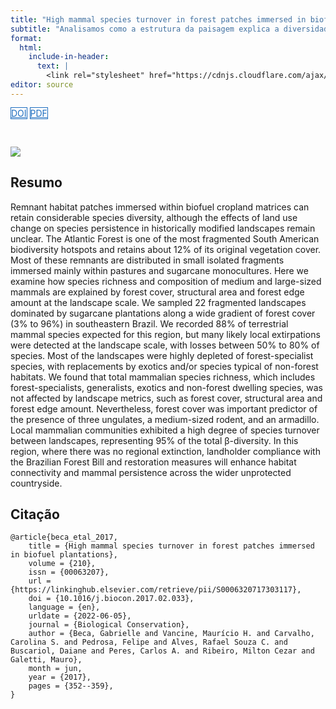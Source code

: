 ```yaml
---
title: "High mammal species turnover in forest patches immersed in biofuel plantations"
subtitle: "Analisamos como a estrutura da paisagem explica a diversidade em comunidades de mamíferos no Estado de São Paulo"
format:
  html:
    include-in-header: 
      text: |
        <link rel="stylesheet" href="https://cdnjs.cloudflare.com/ajax/libs/font-awesome/6.5.0/css/all.min.css">
editor: source
---
```


<div class="mt-4 d-flex flex-row flex-wrap gap-1 justify-content-left justify-content-sm-start" role="group" aria-label="Links">
  <a href="https://doi.org/10.1016/j.biocon.2017.02.033" class="btn btn-custom text-capitalize" target="_blank"><i class="ai ai-doi me-1"></i>DOI</a>
  <a href="/publication/2017-beca-etal.pdf" class="btn btn-custom text-capitalize" target="_blank"><i class="bi bi-file-earmark-pdf me-1"></i>PDF</a>
</div>

<style>
  .btn-custom {
    background-color: white;
    border: 1px solid #1c6cbe; /* Borda azul */
    color: #1c6cbe; /* Texto azul */
    transition: background-color 0.3s, color 0.3s;
  }
  .btn-custom:hover {
    background-color: #1c6cbe; /* Cor de fundo azul ao passar o mouse */
    color: white; /* Texto branco */
  }
</style>

<br> 

![](featured.png)

## Resumo

Remnant habitat patches immersed within biofuel cropland matrices can retain considerable species diversity, although the effects of land use change on species persistence in historically modified landscapes remain unclear. The Atlantic Forest is one of the most fragmented South American biodiversity hotspots and retains about 12% of its original vegetation cover. Most of these remnants are distributed in small isolated fragments immersed mainly within pastures and sugarcane monocultures. Here we examine how species richness and composition of medium and large-sized mammals are explained by forest cover, structural area and forest edge amount at the landscape scale. We sampled 22 fragmented landscapes dominated by sugarcane plantations along a wide gradient of forest cover (3% to 96%) in southeastern Brazil. We recorded 88% of terrestrial mammal species expected for this region, but many likely local extirpations were detected at the landscape scale, with losses between 50% to 80% of species. Most of the landscapes were highly depleted of forest-specialist species, with replacements by exotics and/or species typical of non-forest habitats. We found that total mammalian species richness, which includes forest-specialists, generalists, exotics and non-forest dwelling species, was not affected by landscape metrics, such as forest cover, structural area and forest edge amount. Nevertheless, forest cover was important predictor of the presence of three ungulates, a medium-sized rodent, and an armadillo. Local mammalian communities exhibited a high degree of species turnover between landscapes, representing 95% of the total β-diversity. In this region, where there was no regional extinction, landholder compliance with the Brazilian Forest Bill and restoration measures will enhance habitat connectivity and mammal persistence across the wider unprotected countryside.

## Citação

```
@article{beca_etal_2017,
	title = {High mammal species turnover in forest patches immersed in biofuel plantations},
	volume = {210},
	issn = {00063207},
	url = {https://linkinghub.elsevier.com/retrieve/pii/S0006320717303117},
	doi = {10.1016/j.biocon.2017.02.033},
	language = {en},
	urldate = {2022-06-05},
	journal = {Biological Conservation},
	author = {Beca, Gabrielle and Vancine, Maurício H. and Carvalho, Carolina S. and Pedrosa, Felipe and Alves, Rafael Souza C. and Buscariol, Daiane and Peres, Carlos A. and Ribeiro, Milton Cezar and Galetti, Mauro},
	month = jun,
	year = {2017},
	pages = {352--359},
}
```
